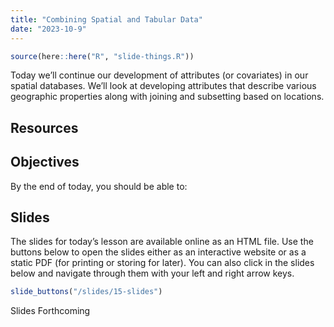```yaml
---
title: "Combining Spatial and Tabular Data"
date: "2023-10-9"
---
```


```r
source(here::here("R", "slide-things.R"))

```

Today we'll continue our development of attributes (or covariates) in our spatial databases. We'll look at developing attributes that describe various geographic properties along with joining and subsetting based on locations.

## Resources


## Objectives

By the end of today, you should be able to: 


## Slides
The slides for today's lesson are available online as an HTML file. Use the buttons below to open the slides either as an interactive website or as a static PDF (for printing or storing for later). You can also click in the slides below and navigate through them with your left and right arrow keys.

```r
slide_buttons("/slides/15-slides")
```

Slides Forthcoming
